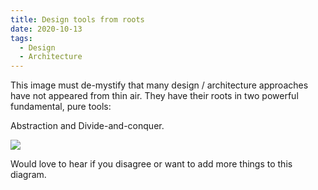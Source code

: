 ```yaml
---
title: Design tools from roots
date: 2020-10-13
tags:
  - Design
  - Architecture
---
```

This image must de-mystify that many design / architecture approaches have not appeared from thin air. They have their roots in two powerful fundamental, pure tools:

Abstraction and Divide-and-conquer.

![](./oodesignimages/tools.jpg)

Would love to hear if you disagree or want to add more things to this diagram. 

